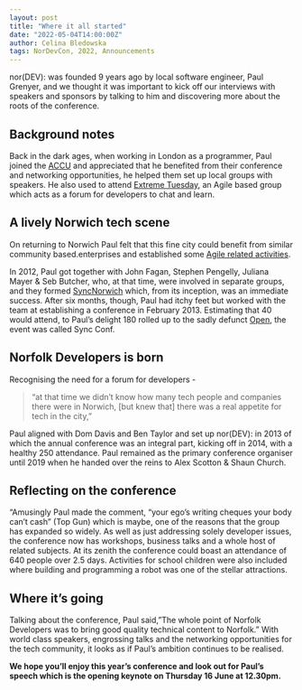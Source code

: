 ```yaml
---
layout: post
title: "Where it all started"
date: "2022-05-04T14:00:00Z"
author: Celina Bledowska
tags: NorDevCon, 2022, Announcements
---
```


nor(DEV): was founded 9 years ago by local software engineer, Paul Grenyer, and we thought it was important to kick off our interviews with speakers and sponsors by talking to him and discovering more about the roots of the conference.

## Background notes

Back in the dark ages, when working in London as a programmer, Paul joined the [ACCU](https://accu.org/) and appreciated that he benefited from their conference and networking opportunities, he helped them set up local groups with speakers. He also used to attend [Extreme Tuesday](https://www.extremetuesday.com/), an Agile based group which acts as a forum for developers to chat and learn.

## A lively Norwich tech scene

On returning to Norwich Paul felt that this fine city could benefit from similar community based.enterprises and established some [Agile related activities](https://paulgrenyer.blogspot.com/2012/12/agile-east-anglia-short-history.html).

In 2012, Paul got together with John Fagan, Stephen Pengelly, Juliana Mayer & Seb Butcher, who, at that time, were involved in separate groups, and they formed [SyncNorwich](https://www.facebook.com/SyncNorwich/) which, from its inception, was an immediate success. After six months, though, Paul had itchy feet but worked with the team at establishing a conference in February 2013. Estimating that 40 would attend, to Paul’s delight 180 rolled up to the sadly defunct [Open](https://en.wikipedia.org/wiki/OPEN_Norwich), the event was called Sync Conf.

## Norfolk Developers is born

Recognising the need for a forum for developers -

> “at that time we didn’t know how many tech people and companies there were in Norwich, [but knew that] there was a real appetite for tech in the city,”

Paul aligned with Dom Davis and Ben Taylor and set up nor(DEV): in 2013 of which the annual conference was an integral part, kicking off in 2014, with a healthy 250 attendance. Paul remained as the primary conference organiser until 2019 when he handed over the reins to Alex Scotton & Shaun Church.

## Reflecting on the conference

“Amusingly Paul made the comment, “your ego’s writing cheques your body can’t cash” (Top Gun) which is maybe, one of the reasons that the group has expanded so widely. As well as just addressing solely developer issues, the conference now has workshops, business talks and a whole host of related subjects. At its zenith the conference could boast an attendance of 640 people over 2.5 days. Activities for school children were also included where building and programming a robot was one of the stellar attractions.

## Where it’s going

Talking about the conference, Paul said,”The whole point of Norfolk Developers was to bring good quality technical content to Norfolk.” With world class speakers, engrossing talks and the networking opportunities for the tech community, it looks as if Paul’s ambition continues to be realised.

**We hope you’ll enjoy this year’s conference and look out for Paul’s speech which is the opening keynote on Thursday 16 June at 12.30pm.**
